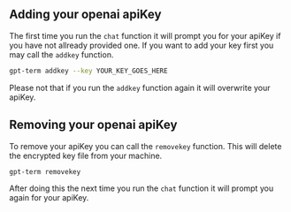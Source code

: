 ## Adding your openai apiKey

The first time you run the `chat` function it will prompt you for your apiKey if you have not allready provided one.
If you want to add your key first you may call the `addkey` function.

```bash
gpt-term addkey --key YOUR_KEY_GOES_HERE
```

Please not that if you run the `addkey` function again it will overwrite your apiKey.

## Removing your openai apiKey

To remove your apiKey you can call the `removekey` function. This will delete the encrypted key file from your machine.

```bash
gpt-term removekey
```

After doing this the next time you run the `chat` function it will prompt you again for your apiKey.
